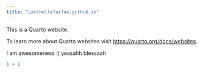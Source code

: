 ```yaml
---
title: "LarchelleTuifao.github.io"
---
```


This is a Quarto website.

To learn more about Quarto websites visit <https://quarto.org/docs/websites>.

I am awesomeness :) yessahh blessaah

```r
1 + 1
```
